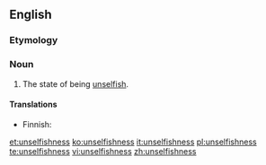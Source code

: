 ==English==

===Etymology===
{{suffix|unselfish|ness}}

===Noun===
{{en-noun|-}}

# The state of being [[unselfish]].

====Translations====
{{trans-top|the state of being unselfish}}
* Finnish: {{t-|fi|epäitsekkyys}}
{{trans-mid}}
{{trans-bottom}}

[[et:unselfishness]]
[[ko:unselfishness]]
[[it:unselfishness]]
[[pl:unselfishness]]
[[te:unselfishness]]
[[vi:unselfishness]]
[[zh:unselfishness]]